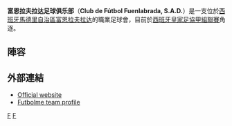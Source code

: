 {{noteTA
|G1=足球
|G2=laliga
|1=zh-cn:富恩拉夫拉达;zh-hk:富恩拉巴達;
}}
{{Infobox football club
| clubname   = 富恩拉巴達
| image      = 
| fullname   = Club de Fútbol Fuenlabrada,<br /> S.A.D.
| nickname   = ''Fuenla''
| founded    = {{start date and age|df=yes|1975}}
| ground     = 費爾南多·托雷斯球場
| capacity   = 5,400
| chairman   = Jonathan Praena
| manager    = {{le|何塞·拉蒙·桑多瓦尔|José Ramón Sandoval}}
| league     = [[西班牙皇家足協甲組聯賽|西班牙皇家足協甲組聯賽]]
| season     = 2021–22
| position   = 西乙，第 21 位（降班）
| pattern_la1 = _jomagold19brg
| pattern_b1 = _jomagold19brg
| pattern_ra1 = _jomagold19brg
| pattern_sh1 = _jomagold19brg
| pattern_so1 = 
| leftarm1 = 0000FF
| body1 = 0000FF
| rightarm1 = 0000FF
| shorts1 = 0000FF
| socks1 = 0000FF
| pattern_la2 = _jomagold19rg
| pattern_b2 = _jomagold19rg
| pattern_ra2 = _jomagold19rg
| pattern_sh2 = 
| pattern_so2 = 
| leftarm2 = FF0000
| body2 = FF0000
| rightarm2 = FF0000
| shorts2 = FF0000
| socks2 = FF0000
| pattern_la3 = _jomagold19wg
| pattern_b3 = _jomagold19wg
| pattern_ra3 = _jomagold19wg
| pattern_sh3 = _jomagold19wg
| pattern_so3 = 
| leftarm3 = FFFFFF
| body3 = FFFFFF
| rightarm3 = FFFFFF
| shorts3 = FFFFFF
| socks3 = FFFFFF
}}
'''富恩拉夫拉达足球俱乐部'''（'''Club de Fútbol Fuenlabrada, S.A.D.'''）是一支位於[[西班牙|西班牙]][[馬德里自治區|馬德里自治區]][[富恩拉夫拉达|富恩拉夫拉达]]的職業足球會，目前於[[西班牙皇家足協甲組聯賽|西班牙皇家足協甲組聯賽]]角逐。

==陣容==
{{updated|2015年2月7日}}
{{Fs start}}
{{Fs player|no= |nat= ESP |name=[[Álvaro_Peral_Palanco|Álvaro Peral]]|pos=GK}}
{{Fs player|no= |nat= ESP |name=[[Ismael_Gil_Broncano|Ismael Gil]]|pos=GK}}
{{Fs player|no= |nat= ESP |name=[[Sergio_Moya_Romero|Sergio Moya]]|pos=GK}}
{{Fs player|no= |nat= ESP |name=[[Rubén_Anuarbe|Rubén Anuarbe]]|pos=DF}}
{{Fs player|no= |nat= ESP |name=[[David_Alba_García-Baquero|David Alba]]|pos=DF}}
{{Fs player|no= |nat= ESP |name=[[Sergio_San_José_López|Sergio San José]]|pos=DF}}
{{Fs player|no= |nat= ESP |name=[[Raúl_Aguilar_Félix|Raúl Aguilar]]|pos=DF}}
{{Fs player|no= |nat= MLI |name=[[Mahamadouba_Conte|Mamadou]]|pos=DF}}
{{Fs player|no= |nat= ESP |name=[[Javi_Barral|Javi Barral]]|pos=DF}}
{{Fs player|no= |nat= ESP |name=[[Adrián_Navarro_Medina|Adrián Navarro]]|pos=MF}}
{{Fs player|no= |nat= ESP |name=[[Borja_Díaz_Herrero|Borja]]|pos=MF}}
{{Fs mid}}
{{Fs player|no= |nat= ESP |name=[[Manuel_Diego_Tello|Manuel Diego Tello]]|pos=MF}}
{{Fs player|no= |nat= ESP |name=[[Omar_Fleitas_Castellano|Omar]]|pos=MF}}
{{Fs player|no= |nat= ESP |name=[[Carlos_Martínez_Fernández|Carlos Martínez]]|pos=MF}}
{{Fs player|no= |nat= ESP |name=[[Daniel_de_Miguel_Pevida|Daniel Pevida]]|pos=MF}}
{{Fs player|no= |nat= ESP |name=[[Jorge_Molino|Jorge Molino]]|pos=FW}}
{{Fs player|no= |nat= ESP |name=[[Cristian_González_Rivero|Cristian]]|pos=FW}}
{{Fs player|no= |nat= ESP |name=[[Borja_Pérez|Borja Pérez]]|pos=FW}}
{{Fs player|no= |nat= ESP |name=[[Natanael_Barreto_Díaz|Nata]]|pos=FW}}
{{Fs player|no= |nat= ESP |name=[[Sergio_Pachón|Sergio Pachón]]|pos=FW}}
{{Fs player|no= |nat= ESP |name=[[Dani_Ponce|Dani Ponce]]|pos=FW}}
{{Fs player|no= |nat= ESP |name=[[Antonio_Matas_Álvarez|Antonio Matas]]|pos=FW}}
{{Fs end}}

==外部連結==
*[http://www.cffuenlabrada.es/ Official website] {{Wayback|url=http://www.cffuenlabrada.es/ |date=20210213194319 }} {{es icon}}
*[http://www.futbolme.com/coj/index_equipo.asp?modo_e=2&id_equipo=520 Futbolme team profile] {{Wayback|url=http://www.futbolme.com/coj/index_equipo.asp?modo_e=2&id_equipo=520 |date=20160304061628 }} {{es icon}}

[[Category:1975年建立的足球俱樂部|F]]
[[Category:西班牙足球俱樂部|F]]